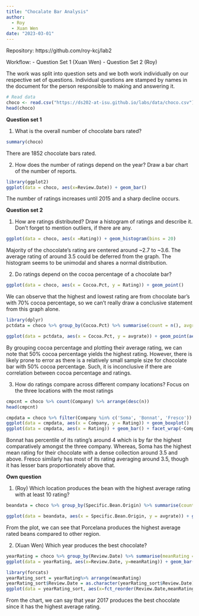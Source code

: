 ```yaml
---
title: "Chocalate Bar Analysis"
author: 
  - Roy
  - Xuan Wen
date: "2023-03-01"
---
```


Repository: https://github.com/roy-kcj/lab2 

Workflow: 
- Question Set 1 (Xuan Wen)
- Question Set 2 (Roy)

The work was split into question sets and we both work individually on our respective set of questions. Individual questions are stamped by names in the document for the person responsible to making and answering it. 


```r
# Read data
choco <- read.csv("https://ds202-at-isu.github.io/labs/data/choco.csv")
head(choco)
```

**Question set 1**

1. What is the overall number of chocolate bars rated?
```r
summary(choco)
```

There are 1852 chocolate bars rated.

2. How does the number of ratings depend on the year? Draw a bar chart of the number of reports.
```r
library(ggplot2)
ggplot(data = choco, aes(x=Review.Date)) + geom_bar()
```

The number of ratings increases until 2015 and a sharp decline occurs.

**Question set 2**

1. How are ratings distributed? Draw a histogram of ratings and describe it. Don’t forget to mention outliers, if there are any.
```r
ggplot(data = choco, aes(x =Rating)) + geom_histogram(bins = 20)
```

Majority of the chocolate's rating are centered around ~2.7 to ~3.6. The average rating of around 3.5 could be deferred from the graph. The histogram seems to be unimodal and shares a normal distribution.

2. Do ratings depend on the cocoa percentage of a chocolate bar?
```r
ggplot(data = choco, aes(x = Cocoa.Pct, y = Rating)) + geom_point()
```

We can observe that the highest and lowest rating are from chocolate bar's with 70% cocoa percentage, so we can't really draw a conclusive statement from this graph alone.

```r
library(dplyr)
pctdata = choco %>% group_by(Cocoa.Pct) %>% summarise(count = n(), avgrate = mean(Rating))

ggplot(data = pctdata, aes(x = Cocoa.Pct, y = avgrate)) + geom_point(aes(size = count))
```

By grouping cocoa percentage and plotting their average rating, we can note that 50% cocoa percentage yields the highest rating. However, there is likely prone to error as there is a relatively small sample size for chocolate bar with 50% cocoa percentage. Such, it is inconclusive if there are correlation between cocoa percentage and ratings.

3. How do ratings compare across different company locations? Focus on the three locations with the most ratings
```r
cmpcnt = choco %>% count(Company) %>% arrange(desc(n))
head(cmpcnt)

cmpdata = choco %>% filter(Company %in% c('Soma', 'Bonnat', 'Fresco'))
ggplot(data = cmpdata, aes(x = Company, y = Rating)) + geom_boxplot()
ggplot(data = cmpdata, aes(x = Rating)) + geom_bar() + facet_wrap(~Company)
```

Bonnat has percentile of its rating's around 4 which is by far the highest comparatively amongst the three company. Whereas, Soma has the highest mean rating for their chocolate with a dense collection around 3.5 and above. Fresco similarly has most of its rating averaging around 3.5, though it has lesser bars proportionately above that.

**Own question**

1. (Roy) Which location produces the bean with the highest average rating with at least 10 rating?
```r
beandata = choco %>% group_by(Specific.Bean.Origin) %>% summarise(count = n(), avgrate = mean(Rating)) %>% filter(count >= 10)

ggplot(data = beandata, aes(x = Specific.Bean.Origin, y = avgrate)) + geom_point(aes(size = count, color = Specific.Bean.Origin), show.legend = FALSE) + coord_flip()
```

From the plot, we can see that Porcelana produces the highest average rated beans compared to other region.

2. (Xuan Wen) Which year produces the best chocolate?
```r
yearRating = choco %>% group_by(Review.Date) %>% summarise(meanRating = mean(Rating))
ggplot(data = yearRating, aes(x=Review.Date, y=meanRating)) + geom_bar(stat="identity") 

library(forcats)
yearRating_sort = yearRating%>% arrange(meanRating)
yearRating_sort$Review.Date = as.character(yearRating_sort$Review.Date)
ggplot(data = yearRating_sort, aes(x=fct_reorder(Review.Date,meanRating), y=meanRating)) + geom_bar(stat="identity") + xlab("Review.Date") + ggtitle("Mean ratings in ascending")
```

From the chart, we can say that year 2017 produces the best chocolate since it has the highest average rating.
